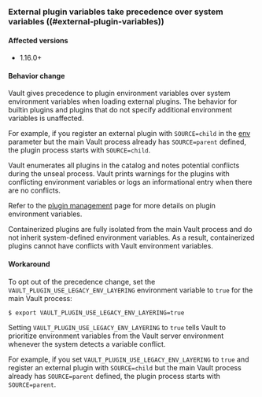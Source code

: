 
### External plugin variables take precedence over system variables ((#external-plugin-variables))

#### Affected versions

- 1.16.0+

#### Behavior change

Vault gives precedence to plugin environment variables over system environment variables when loading
external plugins. The behavior for builtin plugins and plugins that do not specify
additional environment variables is unaffected.

For example, if you register an external plugin with `SOURCE=child` in the
[env](/vault/api-docs/system/plugins-catalog#env) parameter but the main Vault
process already has `SOURCE=parent` defined, the plugin process starts
with `SOURCE=child`.

Vault enumerates all plugins in the catalog and notes potential conflicts during
the unseal process. Vault prints warnings for the plugins with conflicting
environment variables or logs an informational entry when there are no conflicts.

Refer to the [plugin management](/vault/docs/plugins/plugin-management) page for
more details on plugin environment variables.

<Highlight title="Avoid conflicts with containerized plugins">

  Containerized plugins are fully isolated from the main Vault process and do
  not inherit system-defined environment variables. As a result, containerized
  plugins cannot have conflicts with Vault environment variables.

</Highlight>

#### Workaround

To opt out of the precedence change, set the
`VAULT_PLUGIN_USE_LEGACY_ENV_LAYERING` environment variable to `true` for the
main Vault process:

```shell-session
$ export VAULT_PLUGIN_USE_LEGACY_ENV_LAYERING=true
```

Setting `VAULT_PLUGIN_USE_LEGACY_ENV_LAYERING` to `true` tells Vault to
prioritize environment variables from the Vault server environment whenever the
system detects a variable conflict.

For example, if you set `VAULT_PLUGIN_USE_LEGACY_ENV_LAYERING` to `true` and
register an external plugin with `SOURCE=child` but the main Vault process
already has `SOURCE=parent` defined, the plugin process starts with
`SOURCE=parent`.